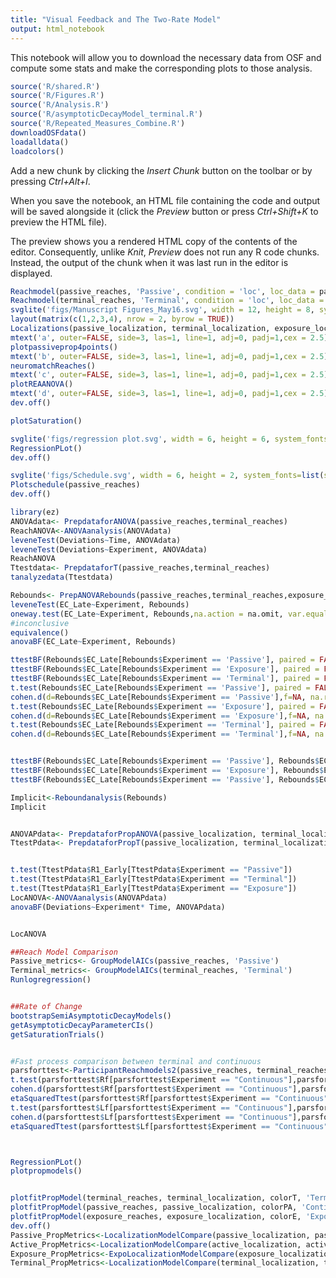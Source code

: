 ```yaml
---
title: "Visual Feedback and The Two-Rate Model"
output: html_notebook
---
```


This notebook will allow you to download the necessary data from OSF and compute some stats and make the corresponding plots to those analysis. 

```r
source('R/shared.R')
source('R/Figures.R')
source('R/Analysis.R')
source('R/asymptoticDecayModel_terminal.R')
source('R/Repeated_Measures_Combine.R')
downloadOSFdata()
loadalldata()
loadcolors()
```


Add a new chunk by clicking the *Insert Chunk* button on the toolbar or by pressing *Ctrl+Alt+I*.

When you save the notebook, an HTML file containing the code and output will be saved alongside it (click the *Preview* button or press *Ctrl+Shift+K* to preview the HTML file).

The preview shows you a rendered HTML copy of the contents of the editor. Consequently, unlike *Knit*, *Preview* does not run any R code chunks. Instead, the output of the chunk when it was last run in the editor is displayed.

```r
Reachmodel(passive_reaches, 'Passive', condition = 'loc', loc_data = passive_localization, color = colorPA)
Reachmodel(terminal_reaches, 'Terminal', condition = 'loc', loc_data = terminal_localization, color = colorT)
svglite('figs/Manuscript Figures_May16.svg', width = 12, height = 8, system_fonts=list(sans = "Arial"))
layout(matrix(c(1,2,3,4), nrow = 2, byrow = TRUE))
Localizations(passive_localization, terminal_localization, exposure_localization)
mtext('a', outer=FALSE, side=3, las=1, line=1, adj=0, padj=1,cex = 2.5)
plotpassiveprop4points()
mtext('b', outer=FALSE, side=3, las=1, line=1, adj=0, padj=1,cex = 2.5)
neuromatchReaches()
mtext('c', outer=FALSE, side=3, las=1, line=1, adj=0, padj=1,cex = 2.5)
plotREAANOVA()
mtext('d', outer=FALSE, side=3, las=1, line=1, adj=0, padj=1,cex = 2.5)
dev.off()

plotSaturation()

svglite('figs/regression plot.svg', width = 6, height = 6, system_fonts=list(sans = "Arial"))
RegressionPLot()
dev.off()

svglite('figs/Schedule.svg', width = 6, height = 2, system_fonts=list(sans = "Arial"))
Plotschedule(passive_reaches)
dev.off()


```


```r
library(ez)
ANOVAdata<- PrepdataforANOVA(passive_reaches,terminal_reaches)
ReachANOVA<-ANOVAanalysis(ANOVAdata)
leveneTest(Deviations~Time, ANOVAdata)
leveneTest(Deviations~Experiment, ANOVAdata)
ReachANOVA
Ttestdata<- PrepdataforT(passive_reaches,terminal_reaches)
tanalyzedata(Ttestdata)

Rebounds<- PrepANOVARebounds(passive_reaches,terminal_reaches,exposure_reaches)
leveneTest(EC_Late~Experiment, Rebounds)
oneway.test(EC_Late~Experiment, Rebounds,na.action = na.omit, var.equal = FALSE)
#inconclusive
equivalence()
anovaBF(EC_Late~Experiment, Rebounds)

ttestBF(Rebounds$EC_Late[Rebounds$Experiment == 'Passive'], paired = FALSE)
ttestBF(Rebounds$EC_Late[Rebounds$Experiment == 'Exposure'], paired = FALSE)
ttestBF(Rebounds$EC_Late[Rebounds$Experiment == 'Terminal'], paired = FALSE)
t.test(Rebounds$EC_Late[Rebounds$Experiment == 'Passive'], paired = FALSE)
cohen.d(d=Rebounds$EC_Late[Rebounds$Experiment == 'Passive'],f=NA, na.rm=TRUE)
t.test(Rebounds$EC_Late[Rebounds$Experiment == 'Exposure'], paired = FALSE)
cohen.d(d=Rebounds$EC_Late[Rebounds$Experiment == 'Exposure'],f=NA, na.rm=TRUE)
t.test(Rebounds$EC_Late[Rebounds$Experiment == 'Terminal'], paired = FALSE)
cohen.d(d=Rebounds$EC_Late[Rebounds$Experiment == 'Terminal'],f=NA, na.rm=TRUE)


ttestBF(Rebounds$EC_Late[Rebounds$Experiment == 'Passive'], Rebounds$EC_Late[Rebounds$Experiment == 'Terminal'], paired = FALSE)
ttestBF(Rebounds$EC_Late[Rebounds$Experiment == 'Exposure'], Rebounds$EC_Late[Rebounds$Experiment == 'Terminal'], paired = FALSE)
ttestBF(Rebounds$EC_Late[Rebounds$Experiment == 'Passive'], Rebounds$EC_Late[Rebounds$Experiment == 'Exposure'], paired = FALSE)

Implicit<-Reboundanalysis(Rebounds)
Implicit


ANOVAPdata<- PrepdataforPropANOVA(passive_localization, terminal_localization, exposure_localization)
TtestPdata<- PrepdataforPropT(passive_localization, terminal_localization, exposure_localization)


t.test(TtestPdata$R1_Early[TtestPdata$Experiment == "Passive"])
t.test(TtestPdata$R1_Early[TtestPdata$Experiment == "Terminal"])
t.test(TtestPdata$R1_Early[TtestPdata$Experiment == "Exposure"])
LocANOVA<-ANOVAanalysis(ANOVAPdata)
anovaBF(Deviations~Experiment* Time, ANOVAPdata)


LocANOVA

##Reach Model Comparison
Passive_metrics<- GroupModelAICs(passive_reaches, 'Passive')
Terminal_metrics<- GroupModelAICs(terminal_reaches, 'Terminal')
Runlogregression()


##Rate of Change
bootstrapSemiAsymptoticDecayModels()
getAsymptoticDecayParameterCIs()
getSaturationTrials()


#Fast process comparison between terminal and continuous
parsforttest<-ParticipantReachmodels2(passive_reaches, terminal_reaches)
t.test(parsforttest$Rf[parsforttest$Experiment == "Continuous"],parsforttest$Rf[parsforttest$Experiment == "Terminal"]) 
cohen.d(parsforttest$Rf[parsforttest$Experiment == "Continuous"],parsforttest$Rf[parsforttest$Experiment == "Terminal"], na.rm = TRUE)
etaSquaredTtest(parsforttest$Rf[parsforttest$Experiment == "Continuous"],parsforttest$Rf[parsforttest$Experiment == "Terminal"], na.rm = TRUE)
t.test(parsforttest$Lf[parsforttest$Experiment == "Continuous"],parsforttest$Lf[parsforttest$Experiment == "Terminal"]) 
cohen.d(parsforttest$Lf[parsforttest$Experiment == "Continuous"],parsforttest$Lf[parsforttest$Experiment == "Terminal"], na.rm = TRUE)
etaSquaredTtest(parsforttest$Lf[parsforttest$Experiment == "Continuous"],parsforttest$Lf[parsforttest$Experiment == "Terminal"], na.rm = TRUE)




```


```r
RegressionPLot()
plotpropmodels()


plotfitPropModel(terminal_reaches, terminal_localization, colorT, 'Terminal Prop Model')
plotfitPropModel(passive_reaches, passive_localization, colorPA, 'Continuous Prop Model')
plotfitPropModel(exposure_reaches, exposure_localization, colorE, 'Exposure Prop Model', exp = 'exp')
dev.off()
Passive_PropMetrics<-LocalizationModelCompare(passive_localization, passive_reaches, colorPA)
Active_PropMetrics<-LocalizationModelCompare(active_localization, active_reaches, colorA)
Exposure_PropMetrics<-ExpoLocalizationModelCompare(exposure_localization, exposure_reaches, colorE)
Terminal_PropMetrics<-LocalizationModelCompare(terminal_localization, terminal_reaches, colorT)
```
